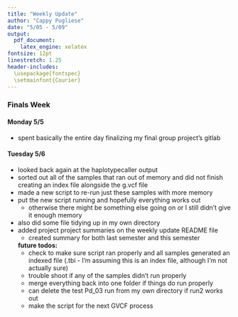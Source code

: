 ```yaml
---
title: "Weekly Update"
author: "Cappy Pugliese"
date: "5/05 - 5/09"
output: 
  pdf_document:
    latex_engine: xelatex
fontsize: 12pt
linestretch: 1.25
header-includes:
  \usepackage{fontspec}
  \setmainfont{Courier}
---
```


### Finals Week
#### Monday 5/5
- spent basically the entire day finalizing my final group project's gitlab

#### Tuesday 5/6
- looked back again at the haplotypecaller output
- sorted out all of the samples that ran out of memory and did not finish creating an index file alongside the g.vcf file
- made a new script to re-run just these samples with more memory
- put the new script running and hopefully everything works out 
  - otherwise there might be something else going on or I still didn't give it enough memory
- also did some file tidying up in my own directory
- added project project summaries on the weekly update README file
  - created summary for both last semester and this semester

  **future todos:**
    - check to make sure script ran properly and all samples generated an indexed file (.tbi - I'm assuming this is an index file, although I'm not actually sure)
    - trouble shoot if any of the samples didn't run properly
    - merge everything back into one folder if things do run properly
    - can delete the test Pd_03 run from my own directory if run2 works out
    - make the script for the next GVCF process
    